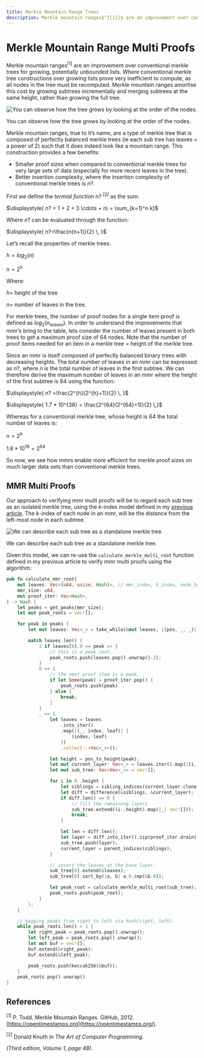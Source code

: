 ```yaml
---
title: Merkle Mountain Range Trees
description: Merkle mountain ranges$^{[1]}$ are an improvement over conventional merkle trees for growing, potentially unbounded lists.
---
```


<link
  href="https://cdn.jsdelivr.net/npm/katex@0.16.8/dist/katex.min.css"
  rel="stylesheet"
/>

# Merkle Mountain Range Multi Proofs

Merkle mountain ranges$^{[1]}$ are an improvement over conventional merkle trees for growing, potentially unbounded lists. Where conventional merkle tree constructions over growing lists prove very inefficient to compute, as all nodes in the tree must be recomputed. Merkle mountain ranges amortise this cost by growing subtrees incrementally and merging subtrees at the same height, rather than growing the full tree.

![You can observe how the tree grows by looking at the order of the nodes.](/mmr-01.svg)

You can observe how the tree grows by looking at the order of the nodes.

Merkle mountain ranges, true to it’s name, are a type of merkle tree that is composed of perfectly balanced merkle trees (ie each sub tree has leaves = a power of 2) such that it does indeed look like a mountain range. This construction provides a few benefits:

- Smaller proof sizes when compared to conventional merkle trees for very large sets of data (especially for more recent leaves in the tree).
- Better insertion complexity, where the insertion complexity of conventional merkle trees is $n?$.

First we define the *termial function $n?$ $^{[2]}$* as the sum:

$\displaystyle{ n?  = 1 + 2 + 3 \cdots + n\ = \sum_{k=1}^n k}$

Where $n?$ can be evaluated through the function:

$\displaystyle{ n?=\frac{n(n+1)}{2} \, }$

Let’s recall the properties of merkle trees:

$h = log_2(n)$

$n = 2^h$

Where:

$h =$  height of the tree

$n =$  number of leaves in the tree.

For merkle trees, the number of proof nodes for a single item proof is defined as  $log_2(n_{leaves})$. In order to understand the improvements that mmr’s bring to the table, lets consider the number of leaves present in both trees to get a maximum proof size of $64$ nodes. Note that the number of proof items needed for an item in a merkle tree = height of the merkle tree.

Since an mmr is itself composed of perfectly balanced binary trees with decreasing heights. The total number of leaves in an mmr can be expressed as $n?$, where $n$ is the total number of leaves in the first subtree. We can therefore derive the maximum number of leaves in an mmr where the height of the first subtree is $64$ using the function:

$\displaystyle{ n? =\frac{2^{h}(2^{h}+1)}{2} \, }$

$\displaystyle{ 1.7 * 10^{38} = \frac{2^{64}(2^{64}+1)}{2} \,}$

Whereas for a conventional merkle tree, whose height is $64$ the total number of leaves is:

$n = 2^h$

$1.8 * 10^{19} = 2^{64}$

So now, we see how mmrs enable more efficient for merkle proof sizes on much larger data sets than conventional merkle trees.

## MMR Multi Proofs

Our approach to verifying mmr multi proofs will be to regard each sub tree as an isolated merkle tree, using the $k$-index model defined in my [previous article](https://research.polytope.technology/merkle-multi-proofs). The $k$-index of each node in an mmr, will be the distance from the left-most node in each subtree.

![We can describe each sub tree as a standalone merkle tree.](/mmr-02.svg)

We can describe each sub tree as a standalone merkle tree.

Given this model, we can re-use the `calculate_merkle_multi_root`  function defined in my previous article to verify mmr multi proofs using the algorithm:

```rust
pub fn calculate_mmr_root(
    mut leaves: Vec<(u64, usize, Hash)>, // mmr_index, k_index, node_hash
    mmr_size: u64,
    mut proof_iter: Vec<Hash>,
) -> Hash {
    let peaks = get_peaks(mmr_size);
    let mut peak_roots = vec![];

    for peak in peaks {
        let mut leaves: Vec<_> = take_while(&mut leaves, |(pos, _, _)| *pos <= peak);

        match leaves.len() {
            1 if leaves[0].0 == peak => {
                // this is a peak root.
                peak_roots.push(leaves.pop().unwrap().2);
            }
            0 => {
                // the next proof item is a peak
                if let Some(peak) = proof_iter.pop() {
                    peak_roots.push(peak)
                } else {
                    break;
                }
            }
            _ => {
                let leaves = leaves
                    .into_iter()
                    .map(|(_, index, leaf)| {
                        (index, leaf)
                    })
                    .collect::<Vec<_>>();

                let height = pos_to_height(peak);
                let mut current_layer: Vec<_> = leaves.iter().map(|(i, _)| *i).collect();
                let mut sub_tree: Vec<Vec<_>> = vec![];

                for i in 0..height {
                    let siblings = sibling_indices(current_layer.clone());
                    let diff = difference(&siblings, &current_layer);
                    if diff.len() == 0 {
                        // fill the remaining layers
                        sub_tree.extend((i..height).map(|_| vec![]));
                        break;
                    }

                    let len = diff.len();
                    let layer = diff.into_iter().zip(proof_iter.drain(..len)).collect();
                    sub_tree.push(layer);
                    current_layer = parent_indices(siblings);
                }

                // insert the leaves at the base layer.
                sub_tree[0].extend(&leaves);
                sub_tree[0].sort_by(|a, b| a.0.cmp(&b.0));

                let peak_root = calculate_merkle_multi_root(sub_tree);
                peak_roots.push(peak_root);
            }
        };
    }

    // bagging peaks from right to left via hash(right, left).
    while peak_roots.len() > 1 {
        let right_peak = peak_roots.pop().unwrap();
        let left_peak = peak_roots.pop().unwrap();
        let mut buf = vec![];
        buf.extend(&right_peak);
        buf.extend(&left_peak);

        peak_roots.push(keccak256(&buf));
    }
    peak_roots.pop().unwrap()
}
```

## References

$^{[1]}$ P. Todd. Merkle Mountain Ranges. GitHub, 2012.
[https://opentimestamps.org](https://opentimestamps.org/).

 $^{[2]}$ Donald Knuth in *The Art of Computer Programming.*

*(Third edition, Volume 1, page 48).*
